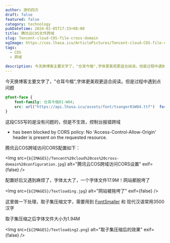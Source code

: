 ```yaml
---
author: 游钓四方
draft: false
featured: false
category: technology
pubDatetime: 2024-02-05T17:33+08:00
title: 腾讯云COS文件跨域
slug: Tencent-cloud-COS-file-cross-domain
ogImage: https://cos.lhasa.icu/ArticlePictures/Tencent-cloud-COS-file-cross-domains.png_81
tags:
  - COS
  - 跨域
  
description: 今天换博客主要文字了，"仓耳今楷",字体更美观更适合阅读。但是过程中遇到点问题
---
```



今天换博客主要文字了，"仓耳今楷",字体更美观更适合阅读。但是过程中遇到点问题

```css
@font-face {
    font-family: 仓耳今楷01-W04;
    src: url("https://api.lhasa.icu/assets/font/tsanger01W04.ttf")  format("truetype");
}
```

这段CSS写的是没有问题的，但是不生效，控制台报错跨域

* has been blocked by CORS policy: No 'Access-Control-Allow-Origin' header is present on the requested resource.

腾讯云COS跨域访问CORS配置如下：

<Img src={`${IMAGES}/Tencent%20cloud%20cos%20cross-domain%20configuration.jpg`} alt="腾讯云COS跨域访问CORS设置" exif={false} />

配置好后又遇到麻烦了，字体太大了，一个字体文件17.9M！网站都脱垮了

<Img src={`${IMAGES}/Textloading.jpg`} alt="网站被拖垮了" exif={false} />

这里做一下处理，取子集压缩文字，需要用到 [FontSmaller][1] 和 现代汉语常用3500汉字

取子集压缩之后字体文件大小为1.94M

<Img src={`${IMAGES}/Textloading2.png`} alt="取子集压缩后的效果" exif={false} />

[1]: https://fontsmaller.github.io/